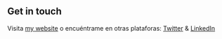 ## Get in touch

Visita [my website](https://canodelacuadra.github.io) o encuéntrame en otras plataforas: [Twitter](https://www.twitter.com/lekoarts_de) & [LinkedIn](https://www.linkedin.com/in/lennart-joergens/)
